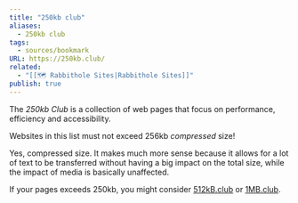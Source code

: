 ```yaml
---
title: "250kb club"
aliases:
  - 250kb club
tags:
  - sources/bookmark
URL: https://250kb.club/
related:
  - "[[🗺️ Rabbithole Sites|Rabbithole Sites]]"
publish: true
---
```


The _250kb Club_ is a collection of web pages that focus on performance, efficiency and accessibility.

Websites in this list must not exceed 256kb _compressed_ size!

Yes, compressed size. It makes much more sense because it allows for a lot of text to be transferred without having a big impact on the total size, while the impact of media is basically unaffected.

If your pages exceeds 250kb, you might consider [512kB.club](https://512kb.club/) or [1MB.club](https://1mb.club/).